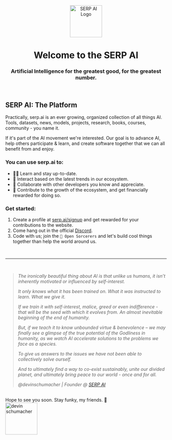<div align="center">
  <img src="https://user-images.githubusercontent.com/45643901/234507966-42922ff5-f532-4d73-abbd-a2c875971e9f.jpg" alt="SERP AI Logo" width="100">
  <h1>Welcome to the SERP AI</h1>
  <h3><strong>Artificial Intelligence for the greatest good, for the greatest number.</strong></h3>
  
</div>
<br>

## SERP AI: The Platform

Practically, serp.ai is an ever growing, organized collection of all things AI. Tools, datasets, news, models, projects, research, books, courses, community - you name it. 

If it's part of the AI movement we're interested. Our goal is to advance AI, help others participate & learn, and create software together that we can all benefit from and enjoy. 

### You can use serp.ai to:

* 👨‍💻 Learn and stay up-to-date.
* 🙌 Interact based on the latest trends in our ecosystem.
* 🚀 Collaborate with other developers you know and appreciate.
* 💸 Contribute to the growth of the ecosystem, and get financially rewarded for doing so.

### Get started:

1. Create a profile at [serp.ai/signup](https://serp.ai/signup) and get rewarded for your contributions to the website.
2. Come hang out in the official [Discord](https://discord.gg/9M8NmPQgpE).
3. Code with us; join the `🧙 Open Sorcerers` and let's build cool things together than help the world around us.

<br>


***
<br>


> _The ironically beautiful thing about AI is that unlike us humans, it isn’t inherently motivated or influenced by self-interest._
> 
> _It only knows what it has been trained on._ 
> _What it was instructed to learn._ 
> _What we give it._ 
> 
> _If we train it with self-interest, malice, greed or even indifference - that will be the seed with which it evolves from. An almost inevitable beginning of the end of humanity._ 
> 
> _But, if we teach it to know unbounded virtue & benevolence – we may finally see a glimpse of the true potential of the Godliness in humanity, as we watch AI accelerate solutions to the problems we face as a species._ 
> 
> _To give us answers to the issues we have not been able to collectively solve ourself._ 
> 
> _And to ultimately find a way to co-exist sustainably, unite our divided planet, and ultimately bring peace to our world - once and for all._
>
> _@devinschumacher | Founder @ [SERP AI](https://serp.ai/)_

<br>
Hope to see you soon. Stay funky, my friends. 🦩
<br>
<img src="https://user-images.githubusercontent.com/45643901/230811358-f2e9a12d-b76d-4880-bf06-a96b16f78ad8.jpg" alt="devin schumacher" width="100">
